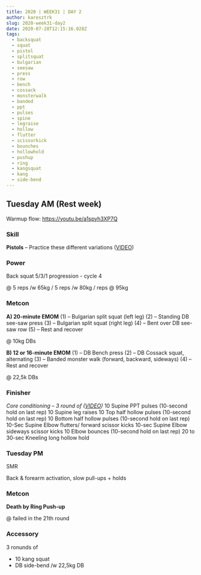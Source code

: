 ```yaml
---
title: 2020 | WEEK31 | DAY 2
author: karesztrk
slug: 2020-week31-day2
date: 2020-07-28T12:15:16.028Z
tags:
  - backsquat
  - squat
  - pistol
  - splitsquat
  - bulgarian
  - seesaw
  - press
  - row
  - bench
  - cossack
  - monsterwalk
  - banded
  - ppt
  - pulses
  - spine
  - legraise
  - hollow
  - flutter
  - scissorkick
  - bounches
  - hollowhold
  - pushup
  - ring
  - kangsquat
  - kang
  - side-bend
---
```


## Tuesday AM (Rest week)

Warmup flow: <https://youtu.be/a1spyh3XP7Q>

### Skill

**Pistols** – Practice these different variations ([VIDEO](https://vimeo.com/414503642/c1167bdae9))

### Power

Back squat 5/3/1 progression - cycle 4

@ 5 reps /w 65kg / 5 reps /w 80kg / reps @ 95kg

### Metcon

**A) 20-minute EMOM**
(1) – Bulgarian split squat (left leg)
(2) – Standing DB see-saw press
(3) – Bulgarian split squat (right leg)
(4) – Bent over DB see-saw row
(5) – Rest and recover

@ 10kg DBs

**B) 12 or 16-minute EMOM**
(1) – DB Bench press
(2) – DB Cossack squat, alternating
(3) – Banded monster walk (forward, backward, sideways)
(4) – Rest and recover

@ 22,5k DBs

### Finisher

_Core conditioning – 3 round of ([VIDEO](https://vimeo.com/266941569/2ba832750a))_
10 Supine PPT pulses (10-second hold on last rep)
10 Supine leg raises
10 Top half hollow pulses (10-second hold on last rep)
10 Bottom half hollow pulses (10-second hold on last rep)
10-Sec Supine Elbow flutters/ forward scissor kicks
10-sec Supine Elbow sideways scissor kicks
10 Elbow bounces (10-second hold on last rep)
20 to 30-sec Kneeling long hollow hold

### Tuesday PM

SMR

Back & forearm activation, slow pull-ups + holds

### Metcon

**Death by Ring Push-up**

@ failed in the 21th round

### Accessory

3 ronunds of

- 10 kang squat
- DB side-bend /w 22,5kg DB
